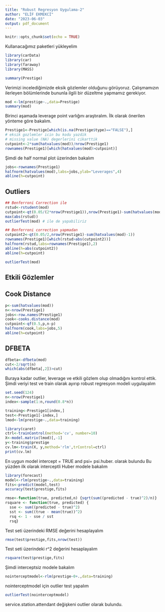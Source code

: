 ```yaml
---
title: "Robust Regresyon Uygulama-2"
author: "ELİF EKMEKCİ"
date: "2023-06-03"
output: pdf_document
---
```


```r
knitr::opts_chunk$set(echo = TRUE)
```

Kullanacağımız paketleri yükleyelim
```r
library(carData)
library(car)
library(faraway)
library(MASS)
```


```r
summary(Prestige)
```

Verimizi incelediğimizde eksik gözlemler olduğunu görüyoruz. Çalışmamızın ilerleyen bölümlerinde bununla ilgili bir düzeltme yapmamız gerekiyor.

```r
mod <-lm(prestige~.,data=Prestige)
summary(mod)
```

Birinci aşamada leverage point varlığını araştıralım. İlk olarak önerilen yönteme göre bakalım.

```r
Prestige1<-Prestige[which(is.na(Prestige$type)=="FALSE"),]
# eksik gozlemler icin bu kodu yazdik
# missing value (NA) degerlerini cikarttik
cutpoint<-2*sum(hatvalues(mod))/nrow(Prestige1)
rownames(Prestige1)[which(hatvalues(mod)>cutpoint)]
```

Şimdi de half normal plot üzerinden bakalım

```r
jobs<-rownames(Prestige1)
halfnorm(hatvalues(mod),labs=jobs,ylab="Leverages",4)
abline(h=cutpoint)
```

## Outliers 
```r
## Benferroni Correction ile 
rstud<-rstudent(mod)
cutpoint<-qt(0.05/(2*nrow(Prestige1)),nrow(Prestige1)-sum(hatvalues(mod))-1)
max(abs(rstud))
outlierTest(mod) # ile de yapabiliriz
```

```r
## Benferroni correction yapmadan 
cutpoint2<-qt(0.05/2,nrow(Prestige1)-sum(hatvalues(mod)-1))
rownames(Prestige1)[which(rstud>abs(cutpoint2))]
halfnorm(rstud,labs=rownames(Prestige1),2)
abline(h=abs(cutpoint2))
abline(h=cutpoint)
```

```r
outlierTest(mod)
```
## Etkili Gözlemler 

## Cook Distance 

```r
p<-sum(hatvalues(mod))
n<-nrow(Prestige1)
jobs<-row.names(Prestige1)
cook<-cooks.distance(mod)
cutpoint<-qf(0.5,p,n-p)
halfnorm(cook,labs=jobs,5)
abline(h=cutpoint)
```

## DFBETA 

```r
dfbeta<-dfbeta(mod)
cut<-2/sqrt(n)
which(abs(dfbeta[,2])>cut)
```


Buraya kadar outlier, leverage ve etkili gözlem olup olmadığını kontrol ettik. Şimdi veriyi test ve train olarak ayırıp robust regresyon modeli uygulayalım

```r
set.seed(124)
n<-nrow(Prestige1)
index<-sample(1:n,round(0.8*n))
```

```r
training<-Prestige1[index,]
test<-Prestige1[-index,]
lmod<-lm(prestige~.,data=training)
```

```r
library(caret)
ctrl<-trainControl(method='cv', number=10)
X<-model.matrix(lmod)[,-1]
y<-training$prestige
cv.lm<-train(X, y,method='rlm',trControl=ctrl)
print(cv.lm)
```

En uygun model intercept = TRUE and psi= psi.huber. olarak bulundu
Bu yüzden ilk olarak interceptli Huber modele bakalım

```r
library(forecast)
model<-rlm(prestige~.,data=training)
fits<-predict(model,test)
accuracy(test$prestige,fits)
```

```r
rmse<-function(true, predicted,n) {sqrt(sum((predicted - true)^2)/n)}
rsquare <- function(true, predicted) {
  sse <- sum((predicted - true)^2)
  sst <- sum((true - mean(true))^2)
  rsq <- 1 - sse / sst
  rsq}
```
Test seti üzerindeki RMSE değerini hesaplayalım
```r
rmse(test$prestige,fits,nrow(test))
```

Test seti üzerindeki r^2 değerini hesaplayalım
```r
rsquare(test$prestige,fits)
```

Şimdi interceptsiz modele bakalım
```r
nointerceptmodel<-rlm(prestige~0+.,data=training)
```

nointerceptmodel için outlier test yapalım
```r
outlierTest(nointerceptmodel)
```
service.station.attendant değişkeni outlier olarak bulundu.




